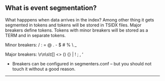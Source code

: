 ## What is event segmentation?

What happpens when data arrives in the index? Among other thing it gets segmented in tokens and tokens will be stored in TSIDX files. Major breakers define tokens. 
Tokens with minor breakers will be stored as a TERM and in separate tokens. 

<div style={{padding: '1rem', backgroundColor: '#DAD7CD', 'font-family': 'Courier', 'font-color': '#FFFFFF', 'color': '#FFFFFF', 'font-size': '2rem'}}>
Minor breakers: / : = @ . - $ # % \ _
</div>
<p></p>
<div style={{padding: '1rem', backgroundColor: '#DAD7CD', 'font-family': 'Courier', 'font-color': '#FFFFFF', 'color': '#FFFFFF', 'font-size': '2rem'}}>
 Major breakers: \r\n\s\t[] &lt;&gt; () {} | ! ; &sbquo; &lsquo;
</div>

 * Breakers can be configured in segmenters.conf – but you should not touch it without a good reason. 
___